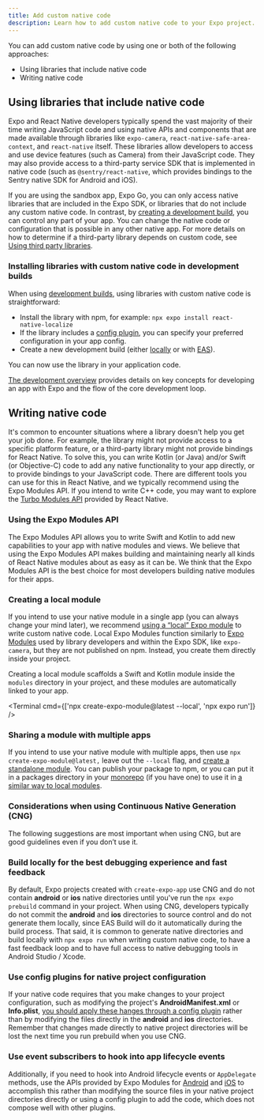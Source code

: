```yaml
---
title: Add custom native code
description: Learn how to add custom native code to your Expo project.
---
```




You can add custom native code by using one or both of the following approaches:

- Using libraries that include native code
- Writing native code

## Using libraries that include native code

Expo and React Native developers typically spend the vast majority of their time writing JavaScript code and using native APIs and components that are made available through libraries like `expo-camera`, `react-native-safe-area-context`, and `react-native` itself. These libraries allow developers to access and use device features (such as Camera) from their JavaScript code. They may also provide access to a third-party service SDK that is implemented in native code (such as `@sentry/react-native`, which provides bindings to the Sentry native SDK for Android and iOS).

If you are using the sandbox app, Expo Go, you can only access native libraries that are included in the Expo SDK, or libraries that do not include any custom native code. In contrast, by [creating a development build](/develop/development-builds/introduction/), you can control any part of your app. You can change the native code or configuration that is possible in any other native app. For more details on how to determine if a third-party library depends on custom code, see [Using third party libraries](/workflow/using-libraries/#third-party-libraries).

### Installing libraries with custom native code in development builds

When using [development builds](/develop/development-builds/introduction/), using libraries with custom native code is straightforward:

- Install the library with npm, for example: `npx expo install react-native-localize`
- If the library includes a [config plugin](/config-plugins/introduction/), you can specify your preferred configuration in your app config.
- Create a new development build (either [locally](/guides/local-app-development/) or with [EAS](/develop/development-builds/create-a-build/)).

You can now use the library in your application code.

<Collapsible summary="Key concepts and core development">
    
[The development overview](/workflow/overview/) provides details on key concepts for developing an app with Expo and the flow of the core development loop.

</Collapsible>

## Writing native code

It's common to encounter situations where a library doesn't help you get your job done. For example, the library might not provide access to a specific platform feature, or a third-party library might not provide bindings for React Native. To solve this, you can write Kotlin (or Java) and/or Swift (or Objective-C) code to add any native functionality to your app directly, or to provide bindings to your JavaScript code. There are different tools you can use for this in React Native, and we typically recommend using the Expo Modules API. If you intend to write C++ code, you may want to explore the [Turbo Modules API](https://github.com/reactwg/react-native-new-architecture/blob/main/docs/turbo-modules.md) provided by React Native.

### Using the Expo Modules API

The Expo Modules API allows you to write Swift and Kotlin to add new capabilities to your app with native modules and views. We believe that using the Expo Modules API makes building and maintaining nearly all kinds of React Native modules about as easy as it can be. We think that the Expo Modules API is the best choice for most developers building native modules for their apps.

<BoxLink
  title="Expo Modules API: Overview"
  description="An overview of the APIs and utilities provided by Expo to develop native modules."
  href="/modules/overview/"
  Icon={BookOpen02Icon}
/>

<BoxLink
  title="Tutorial: Creating a native module"
  description="A tutorial on creating a native module that persists settings with the Expo Modules API."
  href="/modules/native-module-tutorial/"
  Icon={BookOpen02Icon}
/>

<BoxLink
  title="Tutorial: Creating a native view"
  description="A tutorial on creating a native view that renders a native WebView component with the Expo Modules API."
  href="/modules/native-view-tutorial/"
  Icon={BookOpen02Icon}
/>

### Creating a local module

If you intend to use your native module in a single app (you can always change your mind later), we recommend [using a “local” Expo module](/modules/get-started/#creating-the-local-expo-module) to write custom native code. Local Expo Modules function similarly to [Expo Modules](/modules/overview) used by library developers and within the Expo SDK, like `expo-camera`, but they are not published on npm. Instead, you create them directly inside your project.

Creating a local module scaffolds a Swift and Kotlin module inside the `modules` directory in your project, and these modules are automatically linked to your app.

<Terminal cmd={['npx create-expo-module@latest --local', 'npx expo run']} />

### Sharing a module with multiple apps

If you intend to use your native module with multiple apps, then use `npx create-expo-module@latest,` leave out the `--local` flag, and [create a standalone module](/modules/use-standalone-expo-module-in-your-project/). You can publish your package to npm, or you can put it in a packages directory in your [monorepo](/guides/monorepos/) (if you have one) to use it in [a similar way to local modules](/modules/use-standalone-expo-module-in-your-project/).

### Considerations when using Continuous Native Generation (CNG)

The following suggestions are most important when using CNG, but are good guidelines even if you don’t use it.

### Build locally for the best debugging experience and fast feedback

By default, Expo projects created with `create-expo-app` use CNG and do not contain **android** or **ios** native directories until you've run the `npx expo prebuild` command in your project. When using CNG, developers typically do not commit the **android** and **ios** directories to source control and do not generate them locally, since EAS Build will do it automatically during the build process. That said, it is common to generate native directories and build locally with `npx expo run` when writing custom native code, to have a fast feedback loop and to have full access to native debugging tools in Android Studio / Xcode.

### Use config plugins for native project configuration

If your native code requires that you make changes to your project configuration, such as modifying the project's **AndroidManifest.xml** or **Info.plist**, [you should apply these hanges through a config plugin](/modules/config-plugin-and-native-module-tutorial/) rather than by modifying the files directly in the **android** and **ios** directories. Remember that changes made directly to native project directories will be lost the next time you run prebuild when you use CNG.

### Use event subscribers to hook into app lifecycle events

Additionally, if you need to hook into Android lifecycle events or `AppDelegate` methods, use the APIs provided by Expo Modules for [Android](/modules/android-lifecycle-listeners/) and [iOS](/modules/appdelegate-subscribers/) to accomplish this rather than modifying the source files in your native project directories directly or using a config plugin to add the code, which does not compose well with other plugins.
